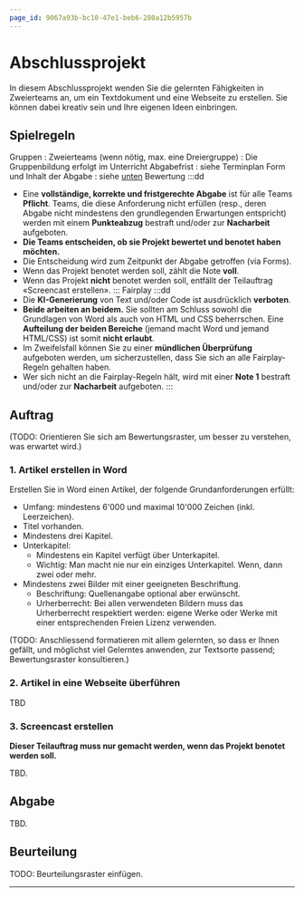 ```yaml
---
page_id: 9067a93b-bc10-47e1-beb6-280a12b5957b
---
```

# Abschlussprojekt
In diesem Abschlussprojekt wenden Sie die gelernten Fähigkeiten in Zweierteams an, um ein Textdokument und eine Webseite zu erstellen. Sie können dabei kreativ sein und Ihre eigenen Ideen einbringen.

## Spielregeln
Gruppen
: Zweierteams (wenn nötig, max. eine Dreiergruppe)
: Die Gruppenbildung erfolgt im Unterricht
Abgabefrist
: siehe Terminplan
Form und Inhalt der Abgabe
: siehe [unten](#abgabe)
Bewertung
:::dd
  - Eine **vollständige, korrekte und fristgerechte Abgabe** ist für alle Teams **Pflicht**. Teams, die diese Anforderung nicht erfüllen (resp., deren Abgabe nicht mindestens den grundlegenden Erwartungen entspricht) werden mit einem **Punkteabzug** bestraft und/oder zur **Nacharbeit** aufgeboten.
  - **Die Teams entscheiden, ob sie Projekt bewertet und benotet haben möchten.**
  - Die Entscheidung wird zum Zeitpunkt der Abgabe getroffen (via Forms).
  - Wenn das Projekt benotet werden soll, zählt die Note **voll**.
  - Wenn das Projekt **nicht** benotet werden soll, entfällt der Teilauftrag «Screencast erstellen».
:::
Fairplay
:::dd
  - Die **KI-Generierung** von Text und/oder Code ist ausdrücklich **verboten**.
  - **Beide arbeiten an beidem.** Sie sollten am Schluss sowohl die Grundlagen von Word als auch von HTML und CSS beherrschen. Eine **Aufteilung der beiden Bereiche** (jemand macht Word und jemand HTML/CSS) ist somit **nicht erlaubt**.
  - Im Zweifelsfall können Sie zu einer **mündlichen Überprüfung** aufgeboten werden, um sicherzustellen, dass Sie sich an alle Fairplay-Regeln gehalten haben.
  - Wer sich nicht an die Fairplay-Regeln hält, wird mit einer **Note 1** bestraft und/oder zur **Nacharbeit** aufgeboten.
:::

## Auftrag
(TODO: Orientieren Sie sich am Bewertungsraster, um besser zu verstehen, was erwartet wird.)

### 1. Artikel erstellen in Word
Erstellen Sie in Word einen Artikel, der folgende Grundanforderungen erfüllt:
- Umfang: mindestens 6'000 und maximal 10'000 Zeichen (inkl. Leerzeichen).
- Titel vorhanden.
- Mindestens drei Kapitel.
- Unterkapitel:
  - Mindestens ein Kapitel verfügt über Unterkapitel.
  - Wichtig: Man macht nie nur ein einziges Unterkapitel. Wenn, dann zwei oder mehr.
- Mindestens zwei Bilder mit einer geeigneten Beschriftung.
  - Beschriftung: Quellenangabe optional aber erwünscht.
  - Urherberrecht: Bei allen verwendeten Bildern muss das Urherberrecht respektiert werden: eigene Werke oder Werke mit einer entsprechenden Freien Lizenz verwenden.

(TODO: Anschliessend formatieren mit allem gelernten, so dass er Ihnen gefällt, und möglichst viel Gelerntes anwenden, zur Textsorte passend; Bewertungsraster konsultieren.)

### 2. Artikel in eine Webseite überführen
TBD

### 3. Screencast erstellen
**Dieser Teilauftrag muss nur gemacht werden, wenn das Projekt benotet werden soll.**

TBD.

## Abgabe
TBD.

## Beurteilung
TODO: Beurteilungsraster einfügen.

---
